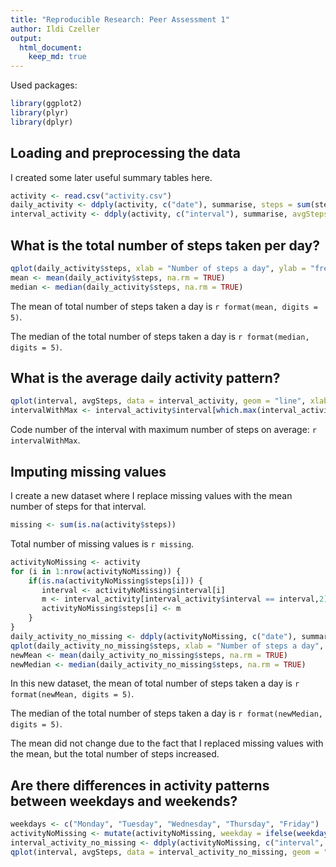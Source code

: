 ```yaml
---
title: "Reproducible Research: Peer Assessment 1"
author: Ildi Czeller
output: 
  html_document:
    keep_md: true
---
```


Used packages:
```r
library(ggplot2)
library(plyr)
library(dplyr)
```

## Loading and preprocessing the data
I created some later useful summary tables here.
```r
activity <- read.csv("activity.csv")
daily_activity <- ddply(activity, c("date"), summarise, steps = sum(steps))
interval_activity <- ddply(activity, c("interval"), summarise, avgSteps = mean(steps, na.rm = TRUE))
```

## What is the total number of steps taken per day?
```r
qplot(daily_activity$steps, xlab = "Number of steps a day", ylab = "frequency", main = "Total number of steps per day", binwidth = 1000)
mean <- mean(daily_activity$steps, na.rm = TRUE)
median <- median(daily_activity$steps, na.rm = TRUE)
```
The mean of total number of steps taken a day is `r format(mean, digits = 5) `.

The median of the total number of steps taken a day is `r format(median, digits = 5)`.

## What is the average daily activity pattern?
```r
qplot(interval, avgSteps, data = interval_activity, geom = "line", xlab = "5 minute intervals", ylab = "Average number of steps", main = "Daily activity pattern")
intervalWithMax <- interval_activity$interval[which.max(interval_activity$avgSteps)]
```
Code number of the interval with maximum number of steps on average: `r intervalWithMax `.

## Imputing missing values
I create a new dataset where I replace missing values with the mean number of steps for that interval.

```r
missing <- sum(is.na(activity$steps))
```
Total number of missing values is `r missing `.
```r
activityNoMissing <- activity
for (i in 1:nrow(activityNoMissing)) {
    if(is.na(activityNoMissing$steps[i])) {
       interval <- activityNoMissing$interval[i]
       m <- interval_activity[interval_activity$interval == interval,2]
       activityNoMissing$steps[i] <- m
    }
}
daily_activity_no_missing <- ddply(activityNoMissing, c("date"), summarise, steps = sum(steps))
qplot(daily_activity_no_missing$steps, xlab = "Number of steps a day", ylab = "frequency", main = "Total number of steps per day", binwidth = 1000)
newMean <- mean(daily_activity_no_missing$steps, na.rm = TRUE)
newMedian <- median(daily_activity_no_missing$steps, na.rm = TRUE)
```
In this new dataset, the mean of total number of steps taken a day is `r format(newMean, digits = 5) `.

The median of the total number of steps taken a day is `r format(newMedian, digits = 5)`.

The mean did not change due to the fact that I replaced missing values with the mean, but the total number of steps increased.

## Are there differences in activity patterns between weekdays and weekends?
```r
weekdays <- c("Monday", "Tuesday", "Wednesday", "Thursday", "Friday")
activityNoMissing <- mutate(activityNoMissing, weekday = ifelse(weekdays(as.Date(date)) %in% weekdays,"weekday","weekend"))
interval_activity_no_missing <- ddply(activityNoMissing, c("interval", "weekday"), summarise, avgSteps = mean(steps, na.rm = TRUE))
qplot(interval, avgSteps, data = interval_activity_no_missing, geom = "line", xlab = "5 minute intervals", ylab = "Average number of steps", main = "Daily activity pattern", facets = weekday~.)
```